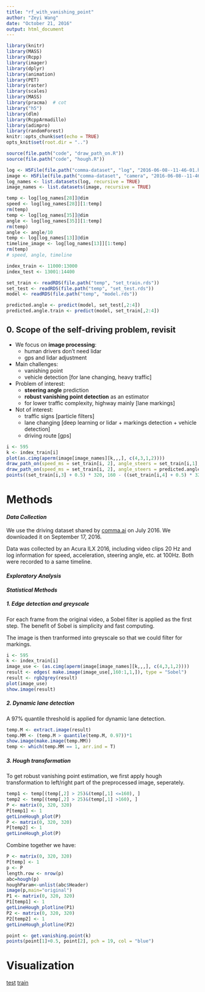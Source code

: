 ```yaml
---
title: "rf_with_vanishing_point"
author: "Zeyi Wang"
date: "October 21, 2016"
output: html_document
---
```



```r
library(knitr)
library(MASS)
library(Rcpp)
library(imager)
library(dplyr)
library(animation)
library(PET)
library(raster)
library(scales)
library(MASS)
library(pracma)  # cot
library("h5")
library(dlm)
library(RcppArmadillo)
library(adimpro)
library(randomForest)
knitr::opts_chunk$set(echo = TRUE)
opts_knit$set(root.dir = "..")
```

```r
source(file.path("code", "draw_path_on.R"))
source(file.path("code", "hough.R"))

log <- H5File(file.path("comma-dataset", "log", "2016-06-08--11-46-01.h5"))
image <- H5File(file.path("comma-dataset", "camera", "2016-06-08--11-46-01.h5"))
log_names <- list.datasets(log, recursive = TRUE)
image_names <- list.datasets(image, recursive = TRUE)

temp <- log[log_names[28]]@dim
speed <- log[log_names[28]][1:temp]
rm(temp)
temp <- log[log_names[35]]@dim
angle <- log[log_names[35]][1:temp]
rm(temp)
angle <- angle/10
temp <- log[log_names[13]]@dim
timeline_image <- log[log_names[13]][1:temp]
rm(temp)
# speed, angle, timeline

index_train <- 11000:13000
index_test <- 13001:14400

set_train <- readRDS(file.path("temp", "set_train.rds"))
set_test <- readRDS(file.path("temp", "set_test.rds"))
model <- readRDS(file.path("temp", "model.rds"))

predicted.angle <- predict(model, set_test[,2:4])
predicted.angle.train <- predict(model, set_train[,2:4])
```


## 0. Scope of the self-driving problem, revisit

- We focus on __image processing__:
    + human drivers don't need lidar
    + gps and lidar adjustment

- Main challenges: 
    + vanishing point
    + vehicle detection [for lane changing, heavy traffic]
    
- Problem of interest: 
    + __steering angle__ prediction
    + __robust vanishing point detection__ as an estimator
    + for lower traffic complexity, highway mainly [lane markings]

- Not of interest: 
    + traffic signs [particle filters]
    + lane changing [deep learning or lidar + markings detection + vehicle detection]
    + driving route [gps]

```r
i <- 595
k <- index_train[i]
plot(as.cimg(aperm(image[image_names][k,,,], c(4,3,1,2))))
draw_path_on(speed_ms = set_train[i, 2], angle_steers = set_train[i,1], color = "blue")
draw_path_on(speed_ms = set_train[i, 2], angle_steers = predicted.angle.train[i], color = "green")
points((set_train[i,3] + 0.5) * 320, 160 - ((set_train[i,4] + 0.5) * 320 - 160), col = "red", pch=19, cex=1.5)
```

# Methods

#### _Data Collection_

We use the driving dataset shared by [comma.ai](https://github.com/commaai/research) on July 2016. We downloaded it on September 17, 2016. 

Data was collected by an Acura ILX 2016, including video clips 20 Hz and log information for speed, acceleration, steering angle, etc. at 100Hz. Both were recorded to a same timeline. 

#### _Exploratory Analysis_

#### _Statistical Methods_

##### __1. Edge detection and greyscale__

For each frame from the original video, a Sobel filter is applied as the first step. The benefit of Sobel is simplicity and fast computing. 

The image is then tranformed into greyscale so that we could filter for markings.

```r
i <- 595
k <- index_train[i]
image_use <- (as.cimg(aperm(image[image_names][k,,,], c(4,3,1,2))))
result <- edges( make.image(image_use[,160:1,1,]), type = "Sobel")
result <- rgb2grey(result)
plot(image_use)
show.image(result)
```

##### __2. Dynamic lane detection__

A 97% quantile threshold is applied for dynamic lane detection. 

```r
temp.M <- extract.image(result)
temp.MM <- (temp.M > quantile(temp.M, 0.97))*1
show.image(make.image(temp.MM))
temp <- which(temp.MM == 1, arr.ind = T)
```

##### __3. Hough transformation__

To get robust vanishing point estimation, we first apply hough transformation to left/right part of the preprocessed image, seperately. 

```r
temp1 <- temp[(temp[,2] > 25)&(temp[,1] <=160), ]
temp2 <- temp[(temp[,2] > 25)&(temp[,1] >160), ]
P <- matrix(0, 320, 320)
P[temp1] <- 1
getLineHough_plot(P)
P <- matrix(0, 320, 320)
P[temp2] <- 1
getLineHough_plot(P)
```

Combine together we have:

```r
P <- matrix(0, 320, 320)
P[temp] <- 1
p <- P
length.row <- nrow(p)
abc=hough(p)
houghParam<-unlist(abc$Header)
image(p,main="original")
P1 <- matrix(0, 320, 320)
P1[temp1] <- 1
getLineHough_plotline(P1)
P2 <- matrix(0, 320, 320)
P2[temp2] <- 1
getLineHough_plotline(P2)

point <- get.vanishing.point(k)
points(point[1]+0.5, point[2], pch = 19, col = "blue")
```

# Visualization

[test](https://www.youtube.com/watch?v=E4DUmLJFs_c&feature=youtu.be)
[train](https://www.youtube.com/watch?v=p2RmdN7Chl0&feature=youtu.be)
